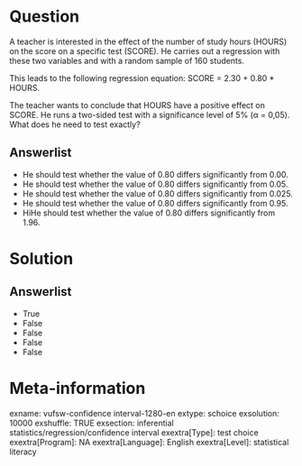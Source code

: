 Question
========
A teacher is interested in the effect of the number of study hours
(HOURS) on the score on a specific test (SCORE). He carries out a
regression with these two variables and with a random sample of 160
students.  
  
This leads to the following regression equation: SCORE = 2.30 + 0.80 \*
HOURS.  
  
The teacher wants to conclude that HOURS have a positive effect on
SCORE. He runs a two-sided test with a significance level of 5% (α =
0,05). What does he need to test exactly?

Answerlist
----------
* He should test whether the value of 0.80 differs significantly from
  0.00.
* He should test whether the value of 0.80 differs significantly from
  0.05.
* He should test whether the value of 0.80 differs significantly from
  0.025.
* He should test whether the value of 0.80 differs significantly from
  0.95.
* HiHe should test whether the value of 0.80 differs significantly from
  1.96.

Solution
========










Answerlist
----------
* True
* False
* False
* False
* False

Meta-information
================
exname: vufsw-confidence interval-1280-en
extype: schoice
exsolution: 10000
exshuffle: TRUE
exsection: inferential statistics/regression/confidence interval
exextra[Type]: test choice
exextra[Program]: NA
exextra[Language]: English
exextra[Level]: statistical literacy

